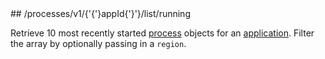 
<MethodPill method="get" />
## /processes/v1/{'{'}appId{'}'}/list/running

Retrieve 10 most recently started [process](https://hathora.dev/docs/concepts/hathora-entities#process) objects for an [application](https://hathora.dev/docs/concepts/hathora-entities#application). Filter the array by optionally passing in a `region`.